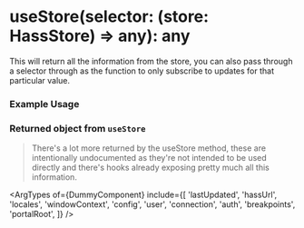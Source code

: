 
<Meta title="core/hooks/useHass/hass/useStore" />

# useStore(selector: (store: HassStore) => any): any
This will return all the information from the store, you can also pass through a selector through as the function to only
subscribe to updates for that particular value.


### Example Usage

<Source dark language="ts" code={useStoreExample} />

### Returned object from `useStore`

> There's a lot more returned by the useStore method, these are intentionally undocumented as they're not intended to be used directly and there's hooks already exposing pretty much all this information.

<ArgTypes of={DummyComponent} include={[
  'lastUpdated',
  'hassUrl',
  'locales',
  'windowContext',
  'config',
  'user',
  'connection',
  'auth',
  'breakpoints',
  'portalRoot',
]} />